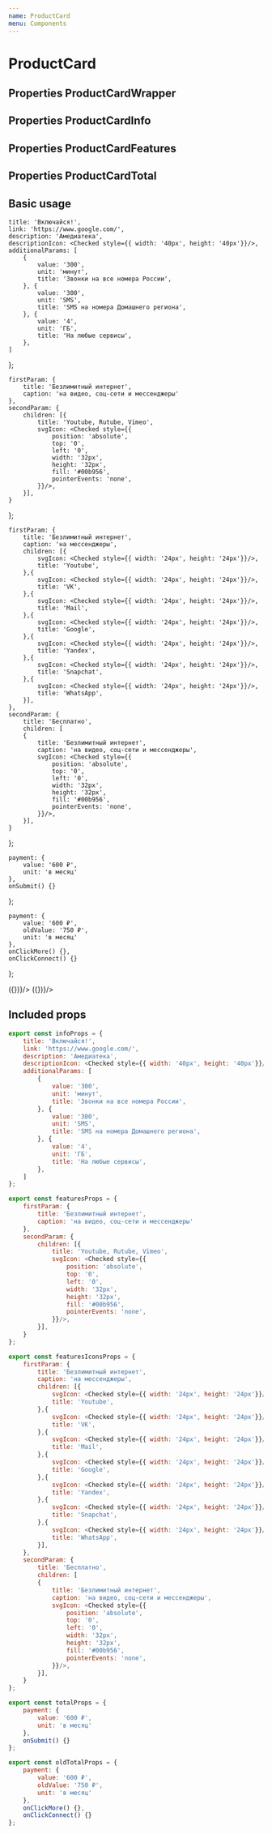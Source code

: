 ```yaml
---
name: ProductCard
menu: Components
---
```




# ProductCard

## Properties ProductCardWrapper
<PropsTable of={ProductCardWrapper} />

## Properties ProductCardInfo
<PropsTable of={ProductCardInfo} />

## Properties ProductCardFeatures
<PropsTable of={ProductCardFeatures} />

## Properties ProductCardTotal
<PropsTable of={ProductCardTotal} />

## Basic usage

    title: 'Включайся!',
    link: 'https://www.google.com/',
    description: 'Амедиатека',
    descriptionIcon: <Checked style={{ width: '40px', height: '40px'}}/>,
    additionalParams: [
        {
            value: '300',
            unit: 'минут',
            title: 'Звонки на все номера России',
        }, {
            value: '300',
            unit: 'SMS',
            title: 'SMS на номера Домашнего региона',
        }, {
            value: '4',
            unit: 'ГБ',
            title: 'На любые сервисы',
        },
    ]
};

    firstParam: {
        title: 'Безлимитный интернет',
        caption: 'на видео, соц-сети и мессенджеры'
    },
    secondParam: {
        children: [{
            title: 'Youtube, Rutube, Vimeo',
            svgIcon: <Checked style={{
                position: 'absolute',
                top: '0',
                left: '0',
                width: '32px',
                height: '32px',
                fill: '#00b956',
                pointerEvents: 'none',
            }}/>,
        }],
    }
};

    firstParam: {
        title: 'Безлимитный интернет',
        caption: 'на мессенджеры',
        children: [{
            svgIcon: <Checked style={{ width: '24px', height: '24px'}}/>,
            title: 'Youtube',
        },{
            svgIcon: <Checked style={{ width: '24px', height: '24px'}}/>,
            title: 'VK',
        },{
            svgIcon: <Checked style={{ width: '24px', height: '24px'}}/>,
            title: 'Mail',
        },{
            svgIcon: <Checked style={{ width: '24px', height: '24px'}}/>,
            title: 'Google',
        },{
            svgIcon: <Checked style={{ width: '24px', height: '24px'}}/>,
            title: 'Yandex',
        },{
            svgIcon: <Checked style={{ width: '24px', height: '24px'}}/>,
            title: 'Snapchat',
        },{
            svgIcon: <Checked style={{ width: '24px', height: '24px'}}/>,
            title: 'WhatsApp',
        }],
    },
    secondParam: {
        title: 'Бесплатно',
        children: [
        {
            title: 'Безлимитный интернет',
            caption: 'на видео, соц-сети и мессенджеры',
            svgIcon: <Checked style={{
                position: 'absolute',
                top: '0',
                left: '0',
                width: '32px',
                height: '32px',
                fill: '#00b956',
                pointerEvents: 'none',
            }}/>,
        }],
    }
};

    payment: {
        value: '600 ₽',
        unit: 'в месяц'
    },
    onSubmit() {}
};

    payment: {
        value: '600 ₽',
        oldValue: '750 ₽',
        unit: 'в месяц'
    },
    onClickMore() {},
    onClickConnect() {}
};

<Playground wrapper={Wrapper}>
    <ProductCardWrapper theme="default" hint={{ title: 'Рекоммендуем', color: 'green'}}>
        <ProductCardInfo {...infoProps} />
        <ProductCardTotal {...totalProps} />
    </ProductCardWrapper>
    <ProductCardWrapper theme="default" hint={{ title: 'Желаемый', color: 'orange'}}>
        <ProductCardInfo {...infoProps} />
        <ProductCardTotal {...totalProps} />
    </ProductCardWrapper>
    <ProductCardWrapper theme="default" hint={{ title: 'Текущий', color: 'black'}}>
        <ProductCardInfo {...infoProps} />
        <ProductCardFeatures {...featuresProps}/>
        <ProductCardTotal {...oldTotalProps} />
    </ProductCardWrapper>
    <ProductCardWrapper theme="default">
        <ProductCardInfo {...infoProps} />
        <ProductCardFeatures {...featuresIconsProps}/>
        <ProductCardTotal {...totalProps} handleSubmit={() => ({})}/>
    </ProductCardWrapper>
    <ProductCardWrapper theme="default" hint={{ title: 'Текущий', color: 'black'}}>
        <ProductCardInfo {...infoProps} />
        <ProductCardFeatures {...featuresProps}/>
        <ProductCardTotal {...oldTotalProps} handleSubmit={() => ({})}/>
    </ProductCardWrapper>
</Playground>

## Included props

``` javascript
export const infoProps = {
    title: 'Включайся!',
    link: 'https://www.google.com/',
    description: 'Амедиатека',
    descriptionIcon: <Checked style={{ width: '40px', height: '40px'}}/>,
    additionalParams: [
        {
            value: '300',
            unit: 'минут',
            title: 'Звонки на все номера России',
        }, {
            value: '300',
            unit: 'SMS',
            title: 'SMS на номера Домашнего региона',
        }, {
            value: '4',
            unit: 'ГБ',
            title: 'На любые сервисы',
        },
    ]
};

export const featuresProps = {
    firstParam: {
        title: 'Безлимитный интернет',
        caption: 'на видео, соц-сети и мессенджеры'
    },
    secondParam: {
        children: [{
            title: 'Youtube, Rutube, Vimeo',
            svgIcon: <Checked style={{
                position: 'absolute',
                top: '0',
                left: '0',
                width: '32px',
                height: '32px',
                fill: '#00b956',
                pointerEvents: 'none',
            }}/>,
        }],
    }
};

export const featuresIconsProps = {
    firstParam: {
        title: 'Безлимитный интернет',
        caption: 'на мессенджеры',
        children: [{
            svgIcon: <Checked style={{ width: '24px', height: '24px'}}/>,
            title: 'Youtube',
        },{
            svgIcon: <Checked style={{ width: '24px', height: '24px'}}/>,
            title: 'VK',
        },{
            svgIcon: <Checked style={{ width: '24px', height: '24px'}}/>,
            title: 'Mail',
        },{
            svgIcon: <Checked style={{ width: '24px', height: '24px'}}/>,
            title: 'Google',
        },{
            svgIcon: <Checked style={{ width: '24px', height: '24px'}}/>,
            title: 'Yandex',
        },{
            svgIcon: <Checked style={{ width: '24px', height: '24px'}}/>,
            title: 'Snapchat',
        },{
            svgIcon: <Checked style={{ width: '24px', height: '24px'}}/>,
            title: 'WhatsApp',
        }],
    },
    secondParam: {
        title: 'Бесплатно',
        children: [
        {
            title: 'Безлимитный интернет',
            caption: 'на видео, соц-сети и мессенджеры',
            svgIcon: <Checked style={{
                position: 'absolute',
                top: '0',
                left: '0',
                width: '32px',
                height: '32px',
                fill: '#00b956',
                pointerEvents: 'none',
            }}/>,
        }],
    }
};

export const totalProps = {
    payment: {
        value: '600 ₽',
        unit: 'в месяц'
    },
    onSubmit() {}
};

export const oldTotalProps = {
    payment: {
        value: '600 ₽',
        oldValue: '750 ₽',
        unit: 'в месяц'
    },
    onClickMore() {},
    onClickConnect() {}
};
```
